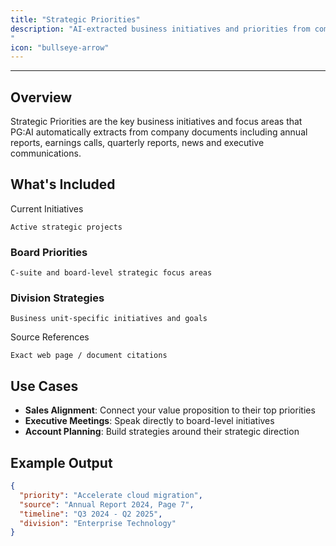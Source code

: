 ```yaml
---
title: "Strategic Priorities"
description: "AI-extracted business initiatives and priorities from company documents
"
icon: "bullseye-arrow"
---
```


---

## Overview

Strategic Priorities are the key business initiatives and focus areas that PG:AI automatically extracts from company documents including annual reports, earnings calls, quarterly reports, news and executive communications.

## What's Included

<CardGroup cols={2}>
  <Card>
    Current Initiatives 

    Active strategic projects
  </Card>
  <Card>
    <h3>
    Board Priorities</h3>

    
    C-suite and board-level strategic focus areas
  </Card>
  <Card>
    <h3>
    Division Strategies</h3>

    
    Business unit-specific initiatives and goals
  </Card>
  <Card>
    Source References

    Exact web page / document citations
  </Card>
</CardGroup>

## Use Cases

- **Sales Alignment**: Connect your value proposition to their top priorities
- **Executive Meetings**: Speak directly to board-level initiatives
- **Account Planning**: Build strategies around their strategic direction

## Example Output

```json
{
  "priority": "Accelerate cloud migration",
  "source": "Annual Report 2024, Page 7",
  "timeline": "Q3 2024 - Q2 2025",
  "division": "Enterprise Technology"
}
```